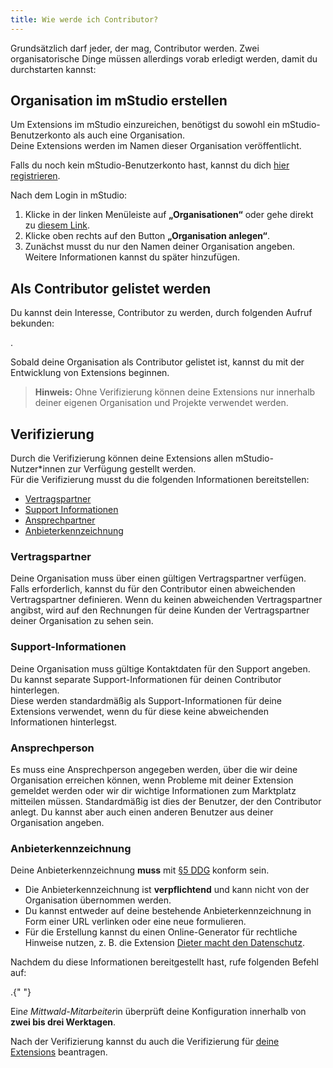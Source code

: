 ```yaml
---
title: Wie werde ich Contributor?
---
```



Grundsätzlich darf jeder, der mag, Contributor werden.
Zwei organisatorische Dinge müssen allerdings vorab erledigt werden, damit du durchstarten kannst:

## Organisation im mStudio erstellen

Um Extensions im mStudio einzureichen, benötigst du sowohl ein mStudio-Benutzerkonto als auch eine Organisation.  
Deine Extensions werden im Namen dieser Organisation veröffentlicht.

Falls du noch kein mStudio-Benutzerkonto hast, kannst du dich [hier registrieren](https://studio.mittwald.de).

Nach dem Login in mStudio:

1. Klicke in der linken Menüleiste auf **„Organisationen“** oder gehe direkt zu [diesem Link](https://studio.mittwald.de/app/organizations).
2. Klicke oben rechts auf den Button **„Organisation anlegen“**.
3. Zunächst musst du nur den Namen deiner Organisation angeben. Weitere Informationen kannst du später hinzufügen.

## Als Contributor gelistet werden

Du kannst dein Interesse, Contributor zu werden, durch folgenden Aufruf bekunden:

<OperationLink operation="contributor-express-interest-to-contribute" />.

Sobald deine Organisation als Contributor gelistet ist, kannst du mit der Entwicklung von Extensions beginnen.

> **Hinweis:** Ohne Verifizierung können deine Extensions nur innerhalb deiner eigenen Organisation und Projekte verwendet werden.

## Verifizierung

Durch die Verifizierung können deine Extensions allen mStudio-Nutzer\*innen zur Verfügung gestellt werden.  
Für die Verifizierung musst du die folgenden Informationen bereitstellen:

- [Vertragspartner](#vertragspartner)
- [Support Informationen](#support-information)
- [Ansprechpartner](#ansprechperson)
- [Anbieterkennzeichnung](#anbieterkennzeichnung)

### Vertragspartner

Deine Organisation muss über einen gültigen Vertragspartner verfügen.  
Falls erforderlich, kannst du für den Contributor einen abweichenden Vertragspartner definieren. Wenn du keinen abweichenden Vertragspartner angibst, wird auf den Rechnungen für deine Kunden der Vertragspartner deiner Organisation zu sehen sein.

### Support-Informationen

Deine Organisation muss gültige Kontaktdaten für den Support angeben.  
Du kannst separate Support-Informationen für deinen Contributor hinterlegen.  
Diese werden standardmäßig als Support-Informationen für deine Extensions verwendet, wenn du für diese keine abweichenden Informationen hinterlegst.

### Ansprechperson

Es muss eine Ansprechperson angegeben werden, über die wir deine Organisation erreichen können, wenn Probleme mit deiner Extension gemeldet werden oder wir dir wichtige Informationen zum Marktplatz mitteilen müssen.
Standardmäßig ist dies der Benutzer, der den Contributor anlegt. Du kannst aber auch einen anderen Benutzer aus deiner Organisation angeben.

### Anbieterkennzeichnung

Deine Anbieterkennzeichnung **muss** mit [§5 DDG](https://gesetz-digitale-dienste.de/5-ddg/) konform sein.

- Die Anbieterkennzeichnung ist **verpflichtend** und kann nicht von der Organisation übernommen werden.
- Du kannst entweder auf deine bestehende Anbieterkennzeichnung in Form einer URL verlinken oder eine neue formulieren.
- Für die Erstellung kannst du einen Online-Generator für rechtliche Hinweise nutzen, z. B. die Extension [Dieter macht den Datenschutz](https://mstudio.mittwald.de/app/marketplace/marketplace/62cfdf0b-9e64-4d48-ae3d-dfa3ba433df4).

Nachdem du diese Informationen bereitgestellt hast, rufe folgenden Befehl auf:

<OperationLink operation="contributor-request-verifcation" />.{" "}

Ein*e Mittwald-Mitarbeiter*in überprüft deine Konfiguration innerhalb von **zwei bis drei Werktagen**.

Nach der Verifizierung kannst du auch die Verifizierung für [deine Extensions](./2-manage-extensions.mdx#verify-extension) beantragen.
